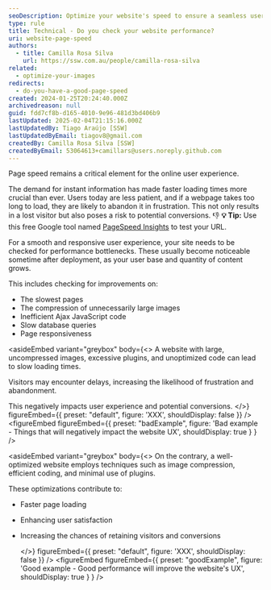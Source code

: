 ```yaml
---
seoDescription: Optimize your website's speed to ensure a seamless user experience and boost conversions.
type: rule
title: Technical - Do you check your website performance?
uri: website-page-speed
authors:
  - title: Camilla Rosa Silva
    url: https://ssw.com.au/people/camilla-rosa-silva
related:
  - optimize-your-images
redirects:
  - do-you-have-a-good-page-speed
created: 2024-01-25T20:24:40.000Z
archivedreason: null
guid: fdd7cf8b-d165-4010-9e96-481d3bd406b9
lastUpdated: 2025-02-04T21:15:16.000Z
lastUpdatedBy: Tiago Araújo [SSW]
lastUpdatedByEmail: tiagov8@gmail.com
createdBy: Camilla Rosa Silva [SSW]
createdByEmail: 53064613+camillars@users.noreply.github.com
---
```


Page speed remains a critical element for the online user experience.

The demand for instant information has made faster loading times more crucial than ever. Users today are less patient, and if a webpage takes too long to load, they are likely to abandon it in frustration. This not only results in a lost visitor but also poses a risk to potential conversions. 👎
**💡 Tip:** Use this free Google tool named [PageSpeed Insights](https://developers.google.com/speed/pagespeed/insights/) to test your URL.

For a smooth and responsive user experience, your site needs to be checked for performance bottlenecks. These usually become noticeable sometime after deployment, as your user base and quantity of content grows.

This includes checking for improvements on:

* The slowest pages
* The compression of unnecessarily large images
* Inefficient Ajax JavaScript code
* Slow database queries
* Page responsiveness

<asideEmbed
  variant="greybox"
  body={<>
    A website with large, uncompressed images, excessive plugins, and unoptimized code can lead to slow loading times.

Visitors may encounter delays, increasing the likelihood of frustration and abandonment.

This negatively impacts user experience and potential conversions.
  </>}
  figureEmbed={{
    preset: "default",
    figure: 'XXX',
    shouldDisplay: false
  }}
/>
<figureEmbed figureEmbed={{
  preset: "badExample",
  figure: 'Bad example - Things that will negatively impact the website UX',
  shouldDisplay: true
} } />


<asideEmbed
  variant="greybox"
  body={<>
    On the contrary, a well-optimized website employs techniques such as image compression, efficient coding, and minimal use of plugins.

These optimizations contribute to:

* Faster page loading
* Enhancing user satisfaction
* Increasing the chances of retaining visitors and conversions

  </>}
  figureEmbed={{
    preset: "default",
    figure: 'XXX',
    shouldDisplay: false
  }}
/>
<figureEmbed figureEmbed={{
  preset: "goodExample",
  figure: 'Good example - Good performance will improve the website\'s UX',
  shouldDisplay: true
} } />
